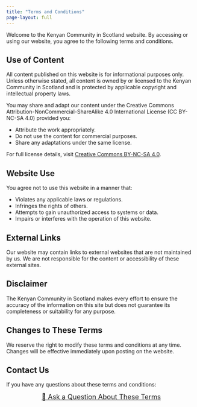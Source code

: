 ```yaml
---
title: "Terms and Conditions"
page-layout: full
---
```


Welcome to the Kenyan Community in Scotland website. By accessing or using our website, you agree to the following terms and conditions.

## Use of Content

All content published on this website is for informational purposes only. Unless otherwise stated, all content is owned by or licensed to the Kenyan Community in Scotland and is protected by applicable copyright and intellectual property laws.

You may share and adapt our content under the Creative Commons Attribution-NonCommercial-ShareAlike 4.0 International License (CC BY-NC-SA 4.0) provided you:

- Attribute the work appropriately.
- Do not use the content for commercial purposes.
- Share any adaptations under the same license.

For full license details, visit [Creative Commons BY-NC-SA 4.0](https://creativecommons.org/licenses/by-nc-sa/4.0/).

## Website Use

You agree not to use this website in a manner that:

- Violates any applicable laws or regulations.
- Infringes the rights of others.
- Attempts to gain unauthorized access to systems or data.
- Impairs or interferes with the operation of this website.

## External Links

Our website may contain links to external websites that are not maintained by us. We are not responsible for the content or accessibility of these external sites.

## Disclaimer

The Kenyan Community in Scotland makes every effort to ensure the accuracy of the information on this site but does not guarantee its completeness or suitability for any purpose.

## Changes to These Terms

We reserve the right to modify these terms and conditions at any time. Changes will be effective immediately upon posting on the website.

## Contact Us

If you have any questions about these terms and conditions:

<div style="margin-top: 1em; text-align: center;">
  <a href="contact.qmd#contact-form" class="btn btn-primary btn-lg" role="button" aria-label="Ask questions about the Terms and Conditions using the contact form" style="padding: 12px 24px; font-size: 18px; border-radius: 8px;">
    📩 Ask a Question About These Terms
  </a>
</div>
